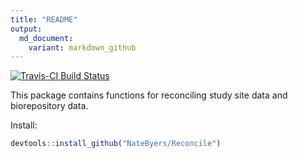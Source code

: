 ```yaml
---
title: "README"
output:
  md_document:
    variant: markdown_github
---
```


[![Travis-CI Build Status](https://travis-ci.org/NateByers/Reconcile.svg?branch=master)](https://travis-ci.org/NateByers/Reconcile)

This package contains functions for reconciling study site data and biorepository data. 

Install:

```r
devtools::install_github("NateByers/Reconcile")
```